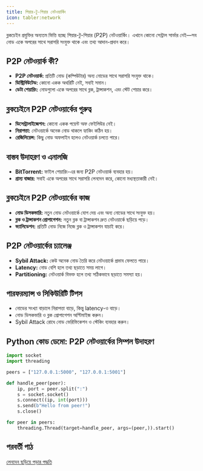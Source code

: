 ```yaml
---
title: পিয়ার-টু-পিয়ার নেটওয়ার্কিং
icon: tabler:network
---
```


ব্লকচেইন প্রযুক্তির অন্যতম ভিত্তি হচ্ছে পিয়ার-টু-পিয়ার (P2P) নেটওয়ার্কিং। এখানে কোনো সেন্ট্রাল সার্ভার নেই—সব নোড একে অপরের সাথে সরাসরি সংযুক্ত থাকে এবং তথ্য আদান-প্রদান করে।

## P2P নেটওয়ার্ক কী?

- **P2P নেটওয়ার্ক:** প্রতিটি নোড (কম্পিউটার) অন্য নোডের সাথে সরাসরি সংযুক্ত থাকে।
- **ডিস্ট্রিবিউটেড:** কোনো একক অথরিটি নেই, সবাই সমান।
- **ডেটা শেয়ারিং:** নোডগুলো একে অপরের সাথে ব্লক, ট্রান্সাকশন, এবং স্টেট শেয়ার করে।

## ব্লকচেইনে P2P নেটওয়ার্কের গুরুত্ব

- **ডিসেন্ট্রালাইজেশন:** কোনো একক পয়েন্ট অফ ফেইলিউর নেই।
- **নিরাপত্তা:** নেটওয়ার্কে অনেক নোড থাকলে হ্যাকিং কঠিন হয়।
- **রেজিলিয়েন্স:** কিছু নোড অফলাইন হলেও নেটওয়ার্ক চলতে পারে।

## বাস্তব উদাহরণ ও এনালজি

- **BitTorrent:** ফাইল শেয়ারিং-এর জন্য P2P নেটওয়ার্ক ব্যবহার হয়।
- **গ্রাম্য বাজার:** সবাই একে অপরের সাথে সরাসরি লেনদেন করে, কোনো মধ্যস্থতাকারী নেই।

## ব্লকচেইনে P2P নেটওয়ার্কের কাজ

- **নোড ডিসকভারি:** নতুন নোড নেটওয়ার্কে যোগ দেয় এবং অন্য নোডের সাথে সংযুক্ত হয়।
- **ব্লক ও ট্রান্সাকশন প্রোপাগেশন:** নতুন ব্লক বা ট্রান্সাকশন দ্রুত নেটওয়ার্কে ছড়িয়ে পড়ে।
- **ভ্যালিডেশন:** প্রতিটি নোড নিজে নিজে ব্লক ও ট্রান্সাকশন যাচাই করে।

## P2P নেটওয়ার্কের চ্যালেঞ্জ

- **Sybil Attack:** কেউ অনেক নোড তৈরি করে নেটওয়ার্কে প্রভাব ফেলতে পারে।
- **Latency:** নোড বেশি হলে তথ্য ছড়াতে সময় লাগে।
- **Partitioning:** নেটওয়ার্ক বিভক্ত হলে তথ্য সঠিকভাবে ছড়াতে সমস্যা হয়।

## পারফরম্যান্স ও সিকিউরিটি টিপস

- নোডের সংখ্যা বাড়ালে নিরাপত্তা বাড়ে, কিন্তু latency-ও বাড়ে।
- নোড ডিসকভারি ও ব্লক প্রোপাগেশন অপ্টিমাইজ করুন।
- Sybil Attack রোধে নোড ভেরিফিকেশন ও স্টেকিং ব্যবহার করুন।

## Python কোড ডেমো: P2P নেটওয়ার্কের সিম্পল উদাহরণ

```python
import socket
import threading

peers = ["127.0.0.1:5000", "127.0.0.1:5001"]

def handle_peer(peer):
    ip, port = peer.split(":")
    s = socket.socket()
    s.connect((ip, int(port)))
    s.send(b"Hello from peer!")
    s.close()

for peer in peers:
    threading.Thread(target=handle_peer, args=(peer,)).start()
```

## পরবর্তী পাঠ

[লেনদেন ছড়িয়ে পড়ার পদ্ধতি](/blockchain/transaction-propagation)

